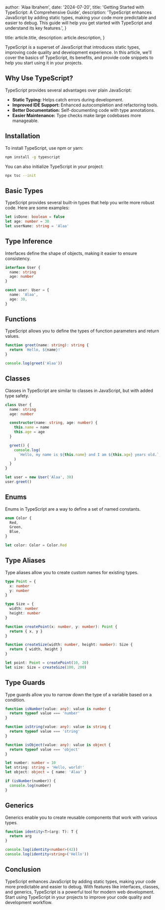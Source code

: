 
  author: 'Alaa Ibrahem',
  date: '2024-07-20',
  title: 'Getting Started with TypeScript: A Comprehensive Guide',
  description:
    'TypeScript enhances JavaScript by adding static types, making your code more predictable and easier to debug. This guide will help you get started with TypeScript and understand its key features.',
}

  title: article.title,
  description: article.description,
}


TypeScript is a superset of JavaScript that introduces static types, improving code quality and development experience. In this article, we'll cover the basics of TypeScript, its benefits, and provide code snippets to help you start using it in your projects.

## Why Use TypeScript?

TypeScript provides several advantages over plain JavaScript:

- **Static Typing:** Helps catch errors during development.
- **Improved IDE Support:** Enhanced autocompletion and refactoring tools.
- **Better Documentation:** Self-documenting code with type annotations.
- **Easier Maintenance:** Type checks make large codebases more manageable.

## Installation

To install TypeScript, use npm or yarn:

```bash
npm install -g typescript
```

You can also initialize TypeScript in your project:

```bash
npx tsc --init
```

## Basic Types

TypeScript provides several built-in types that help you write more robust code. Here are some examples:

```typescript
let isDone: boolean = false
let age: number = 30
let userName: string = 'Alaa'
```

## Type Inference

Interfaces define the shape of objects, making it easier to ensure consistency.

```typescript
interface User {
  name: string
  age: number
}

const user: User = {
  name: 'Alaa',
  age: 30,
}
```

## Functions

TypeScript allows you to define the types of function parameters and return values.

```typescript
function greet(name: string): string {
  return `Hello, ${name}!`
}

console.log(greet('Alaa'))
```

## Classes

Classes in TypeScript are similar to classes in JavaScript, but with added type safety.

```typescript
class User {
  name: string
  age: number

  constructor(name: string, age: number) {
    this.name = name
    this.age = age
  }

  greet() {
    console.log(
      `Hello, my name is ${this.name} and I am ${this.age} years old.`,
    )
  }
}

let user = new User('Alaa', 30)
user.greet()
```

## Enums

Enums in TypeScript are a way to define a set of named constants.

```typescript
enum Color {
  Red,
  Green,
  Blue,
}

let color: Color = Color.Red
```

## Type Aliases

Type aliases allow you to create custom names for existing types.

```typescript
type Point = {
  x: number
  y: number
}

type Size = {
  width: number
  height: number
}

function createPoint(x: number, y: number): Point {
  return { x, y }
}

function createSize(width: number, height: number): Size {
  return { width, height }
}

let point: Point = createPoint(10, 20)
let size: Size = createSize(100, 200)
```

## Type Guards

Type guards allow you to narrow down the type of a variable based on a condition.

```typescript
function isNumber(value: any): value is number {
  return typeof value === 'number'
}

function isString(value: any): value is string {
  return typeof value === 'string'
}

function isObject(value: any): value is object {
  return typeof value === 'object'
}

let number: number = 10
let string: string = 'Hello, world!'
let object: object = { name: 'Alaa' }

if (isNumber(number)) {
  console.log(number)
}
```

## Generics

Generics enable you to create reusable components that work with various types.

```typescript
function identity<T>(arg: T): T {
  return arg
}

console.log(identity<number>(42))
console.log(identity<string>('Hello'))
```

## Conclusion

TypeScript enhances JavaScript by adding static types, making your code more predictable and easier to debug. With features like interfaces, classes, and generics, TypeScript is a powerful tool for modern web development. Start using TypeScript in your projects to improve your code quality and development workflow.